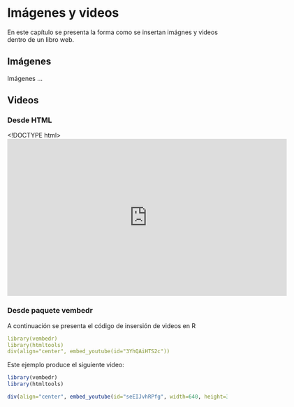 # Imágenes y videos

En este capítulo se presenta la forma como se insertan imágnes y videos dentro de un libro web.

## Imágenes

Imágenes ...

## Videos


### Desde HTML

<!DOCTYPE html>
<html>
<center>
<iframe width="640" height="360" src="https://www.youtube.com/embed/seEIJvhRPfg?rel=0&amp;controls=0&amp;showinfo=0" frameborder="0" gesture="media" allow="encrypted-media" allowfullscreen></iframe>
</center>
</html>

### Desde paquete vembedr

A continuación se presenta el código de insersión de videos en R

```yaml
library(vembedr)
library(htmltools)
div(align="center", embed_youtube(id="3YhQAiHTS2c"))
```
Este ejemplo produce el siguiente video:

```r
library(vembedr)
library(htmltools)

div(align="center", embed_youtube(id="seEIJvhRPfg", width=640, height=360))

```